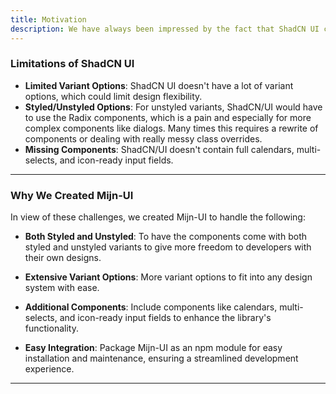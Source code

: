 ```yaml
---
title: Motivation
description: We have always been impressed by the fact that ShadCN UI components can be really beautiful and functional at the same time. When we needed to integrate ShadCN into our projects, we faced several challenges that made us implement our solution.
---
```


### Limitations of ShadCN UI

- **Limited Variant Options**: ShadCN UI doesn't have a lot of variant options, which could limit design flexibility.
- **Styled/Unstyled Options**: For unstyled variants, ShadCN/UI would have to use the Radix components, which is a pain and especially for more complex components like dialogs. Many times this requires a rewrite of components or dealing with really messy class overrides.
- **Missing Components**: ShadCN/UI doesn't contain full calendars, multi-selects, and icon-ready input fields.

---

### Why We Created Mijn-UI

In view of these challenges, we created Mijn-UI to handle the following:

- **Both Styled and Unstyled**: To have the components come with both styled and unstyled variants to give more freedom to developers with their own designs.

- **Extensive Variant Options**: More variant options to fit into any design system with ease.

- **Additional Components**: Include components like calendars, multi-selects, and icon-ready input fields to enhance the library's functionality.

- **Easy Integration**: Package Mijn-UI as an npm module for easy installation and maintenance, ensuring a streamlined development experience.

---

